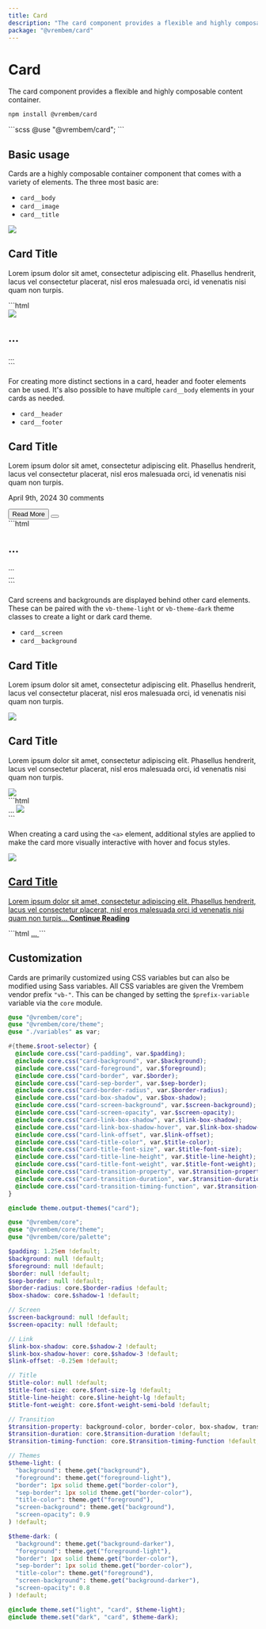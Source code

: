 ```yaml
---
title: Card
description: "The card component provides a flexible and highly composable content container."
package: "@vrembem/card"
---
```



# Card

The card component provides a flexible and highly composable content container.

```sh
npm install @vrembem/card
```

<CodeExample lang="scss">
  ```scss
  @use "@vrembem/card";
  ```
</CodeExample>

## Basic usage

Cards are a highly composable container component that comes with a variety of elements. The three most basic are:

- `card__body`
- `card__image`
- `card__title`

<CodeExample lang="html">
  <div slot="output">
    <div class="card">
      <img class="card__image" src="https://picsum.photos/id/335/600/300" />
      <div class="card__body">
        <h2 class="card__title">Card Title</h2>
        <p>Lorem ipsum dolor sit amet, consectetur adipiscing elit. Phasellus hendrerit, lacus vel consectetur placerat, nisl eros malesuada orci, id venenatis nisi quam non turpis.</p>
      </div>
    </div>
  </div>
  ```html
  <div class="card">
    <img class="card__image" src="..." />
    <div class="card__body">
      <h2 class="card__title">...</h2>
      ...
    </div>
  </div>
  ```
</CodeExample>

For creating more distinct sections in a card, header and footer elements can be used. It's also possible to have multiple `card__body` elements in your cards as needed.

- `card__header`
- `card__footer`

<CodeExample lang="html">
  <div slot="output" class="gap-y">
    <div class="card">
      <div class="card__header">
        <h2 class="card__title">Card Title</h2>
      </div>
      <div class="card__body gap-y">
        <p>Lorem ipsum dolor sit amet, consectetur adipiscing elit. Phasellus hendrerit, lacus vel consectetur placerat, nisl eros malesuada orci, id venenatis nisi quam non turpis.</p>
        <p class="foreground-lighter level flex-justify-between">
          <span>April 9th, 2024</span>
          <span>30 comments</span>
        </p>
      </div>
      <div class="card__footer flex flex-justify-between">
        <button class="button button_color_primary">Read More</button>
        <button class="button button_color_secondary button_icon">
          <Icon name="heart" />
        </button>
      </div>
    </div>
  </div>
  ```html
  <div class="card">
    <div class="card__header">
      <h2 class="card__title">...</h2>
    </div>
    <div class="card__body">
      ...
    </div>
    <div class="card__footer">
      ...
    </div>
  </div>
  ```
</CodeExample>

Card screens and backgrounds are displayed behind other card elements. These can be paired with the `vb-theme-light` or `vb-theme-dark` theme classes to create a light or dark card theme.

- `card__screen`
- `card__background`

<CodeExample lang="html">
  <div slot="output" class="gap-y">
    <div class="card vb-theme-light">
      <div class="card__header">
        <h2 class="card__title">Card Title</h2>
      </div>
      <div class="card__body">
        <p>Lorem ipsum dolor sit amet, consectetur adipiscing elit. Phasellus hendrerit, lacus vel consectetur placerat, nisl eros malesuada orci, id venenatis nisi quam non turpis.</p>
      </div>
      <img src="https://picsum.photos/id/976/600/300" class="card__background" />
      <div class="card__screen"></div>
    </div>
    <div class="card vb-theme-dark">
      <div class="card__header">
        <h2 class="card__title">Card Title</h2>
      </div>
      <div class="card__body">
        <p>Lorem ipsum dolor sit amet, consectetur adipiscing elit. Phasellus hendrerit, lacus vel consectetur placerat, nisl eros malesuada orci, id venenatis nisi quam non turpis.</p>
      </div>
      <img src="https://picsum.photos/id/976/600/300" class="card__background" />
      <div class="card__screen"></div>
    </div>
  </div>
  ```html
  <div class="card">
    ...
    <img src="..." class="card__background" />
    <div class="card__screen"></div>
  </div>
  ```
</CodeExample>

When creating a card using the `<a>` element, additional styles are applied to make the card more visually interactive with hover and focus styles.

<CodeExample lang="html">
  <div slot="output" class="gap-y">
    <a href="#" class="card">
      <img class="card__image" src="https://picsum.photos/id/106/600/300" />
      <div class="card__header">
        <h2 class="card__title">Card Title</h2>
      </div>
      <div class="card__body gap-y">
        <p>Lorem ipsum dolor sit amet, consectetur adipiscing elit. Phasellus hendrerit, lacus vel consectetur placerat, nisl eros malesuada orci id venenatis nisi quam non turpis... <strong>Continue Reading</strong></p>
      </div>
    </a>
  </div>
  ```html
  <a href="#" class="card">
    ...
  </a>
  ```
</CodeExample>

## Customization

Cards are primarily customized using CSS variables but can also be modified using Sass variables. All CSS variables are given the Vrembem vendor prefix `"vb-"`. This can be changed by setting the `$prefix-variable` variable via the `core` module.

<DocBlock name="CSS Variables" type="file" src="card/src/_root.scss">

  ```scss
  @use "@vrembem/core";
  @use "@vrembem/core/theme";
  @use "./variables" as var;

  #{theme.$root-selector} {
    @include core.css("card-padding", var.$padding);
    @include core.css("card-background", var.$background);
    @include core.css("card-foreground", var.$foreground);
    @include core.css("card-border", var.$border);
    @include core.css("card-sep-border", var.$sep-border);
    @include core.css("card-border-radius", var.$border-radius);
    @include core.css("card-box-shadow", var.$box-shadow);
    @include core.css("card-screen-background", var.$screen-background);
    @include core.css("card-screen-opacity", var.$screen-opacity);
    @include core.css("card-link-box-shadow", var.$link-box-shadow);
    @include core.css("card-link-box-shadow-hover", var.$link-box-shadow-hover);
    @include core.css("card-link-offset", var.$link-offset);
    @include core.css("card-title-color", var.$title-color);
    @include core.css("card-title-font-size", var.$title-font-size);
    @include core.css("card-title-line-height", var.$title-line-height);
    @include core.css("card-title-font-weight", var.$title-font-weight);
    @include core.css("card-transition-property", var.$transition-property);
    @include core.css("card-transition-duration", var.$transition-duration);
    @include core.css("card-transition-timing-function", var.$transition-timing-function);
  }

  @include theme.output-themes("card");
  ```
</DocBlock>

<DocBlock name="SCSS Variables" type="file" src="card/src/_variables.scss">

  ```scss
  @use "@vrembem/core";
  @use "@vrembem/core/theme";
  @use "@vrembem/core/palette";

  $padding: 1.25em !default;
  $background: null !default;
  $foreground: null !default;
  $border: null !default;
  $sep-border: null !default;
  $border-radius: core.$border-radius !default;
  $box-shadow: core.$shadow-1 !default;

  // Screen
  $screen-background: null !default;
  $screen-opacity: null !default;

  // Link
  $link-box-shadow: core.$shadow-2 !default;
  $link-box-shadow-hover: core.$shadow-3 !default;
  $link-offset: -0.25em !default;

  // Title
  $title-color: null !default;
  $title-font-size: core.$font-size-lg !default;
  $title-line-height: core.$line-height-lg !default;
  $title-font-weight: core.$font-weight-semi-bold !default;

  // Transition
  $transition-property: background-color, border-color, box-shadow, transform !default;
  $transition-duration: core.$transition-duration !default;
  $transition-timing-function: core.$transition-timing-function !default;

  // Themes
  $theme-light: (
    "background": theme.get("background"),
    "foreground": theme.get("foreground-light"),
    "border": 1px solid theme.get("border-color"),
    "sep-border": 1px solid theme.get("border-color"),
    "title-color": theme.get("foreground"),
    "screen-background": theme.get("background"),
    "screen-opacity": 0.9
  ) !default;

  $theme-dark: (
    "background": theme.get("background-darker"),
    "foreground": theme.get("foreground-light"),
    "border": 1px solid theme.get("border-color"),
    "sep-border": 1px solid theme.get("border-color"),
    "title-color": theme.get("foreground"),
    "screen-background": theme.get("background-darker"),
    "screen-opacity": 0.8
  ) !default;

  @include theme.set("light", "card", $theme-light);
  @include theme.set("dark", "card", $theme-dark);
  ```
</DocBlock>
